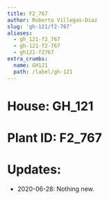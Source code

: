 ```yaml
---
title: F2_767
author: Roberto Villegas-Diaz
slug: 'gh-121/f2-767'
aliases:
  - gh_121-f2_767
  - gh-121-f2-767
  - gh121-f2767
extra_crumbs:
  name: GH121
  path: /label/gh-121
---
```


# **House**: GH_121
# **Plant ID**: F2_767
# **Updates**: 
 - 2020-06-28: Nothing new.
